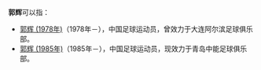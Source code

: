 '''郭辉'''可以指：
* [[郭辉_(1978年)|郭辉 (1978年)]]（1978年－），中国足球运动员，曾效力于大连阿尔滨足球俱乐部。
* [[郭辉_(1985年)|郭辉 (1985年)]]（1985年－），中国足球运动员，现效力于青岛中能足球俱乐部。

{{disambig|H辉|Cat=二字郭姓人名消歧义}}